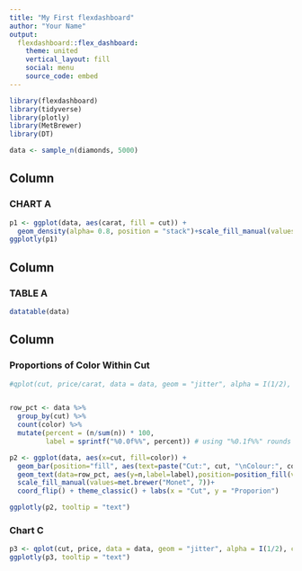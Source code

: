 ```yaml
---
title: "My First flexdashboard"
author: "Your Name"
output: 
  flexdashboard::flex_dashboard:
    theme: united
    vertical_layout: fill
    social: menu
    source_code: embed
---
```


```r
library(flexdashboard)
library(tidyverse)
library(plotly)
library(MetBrewer)
library(DT)

data <- sample_n(diamonds, 5000)

```

Column {data-width=400}
-----------------------------------------------------------------------

### CHART A

```r
p1 <- ggplot(data, aes(carat, fill = cut)) +
  geom_density(alpha= 0.8, position = "stack")+scale_fill_manual(values=met.brewer("Monet", 10))+theme_classic()
ggplotly(p1)
```

Column {data-width=300}
-----------------------------------------------------------------------
### TABLE A

```r
datatable(data)
```


Column {data-width=300}
-----------------------------------------------------------------------

### Proportions of Color Within Cut

```r
#qplot(cut, price/carat, data = data, geom = "jitter", alpha = I(1/2), color=cut)+scale_color_manual("Cut",values=met.brewer("Monet", 10))+ theme_classic()


row_pct <- data %>%
  group_by(cut) %>%
  count(color) %>%
  mutate(percent = (n/sum(n)) * 100,
         label = sprintf("%0.0f%%", percent)) # using "%0.1f%%" rounds to one decimal place 

p2 <- ggplot(data, aes(x=cut, fill=color)) + 
  geom_bar(position="fill", aes(text=paste("Cut:", cut, "\nColour:", color))) +
  geom_text(data=row_pct, aes(y=n,label=label),position=position_fill(vjust = 0.5), size = 3) + 
  scale_fill_manual(values=met.brewer("Monet", 7))+
  coord_flip() + theme_classic() + labs(x = "Cut", y = "Proporion")

ggplotly(p2, tooltip = "text")
```

### Chart C

```r

p3 <- qplot(cut, price, data = data, geom = "jitter", alpha = I(1/2), color=cut, aes(text=paste("Cut: ", cut, "\nPrice: $",price, "\nCarat: ", carat, "\nColour: ", color,"\nClarity: ", clarity, sep = "")))+scale_color_manual("Cut",values=met.brewer("Monet", 5))+ theme_classic()+ labs(x = "Cut", y = "Price ($US)")+theme(legend.position = "none")
ggplotly(p3, tooltip = "text")

```

